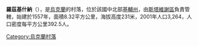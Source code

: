 {{coord|49|21|55|N|30|11|25|E|scale:30000|display=title}}

'''羅茲基什納'''（{{lang-uk|Розкішна}}），是[[烏克蘭|烏克蘭]]的村落，位於該國中北部[[基輔州|基輔州]]，由[[斯塔維謝區|斯塔維謝區]]負責管轄，始建於1557年，面積8.32平方公里，海拔高度231米，2001年人口3,264，人口密度每平方公里392.5人。

{{Ukraine-geo-stub}}
[[Category:烏克蘭村落|Category:烏克蘭村落]]